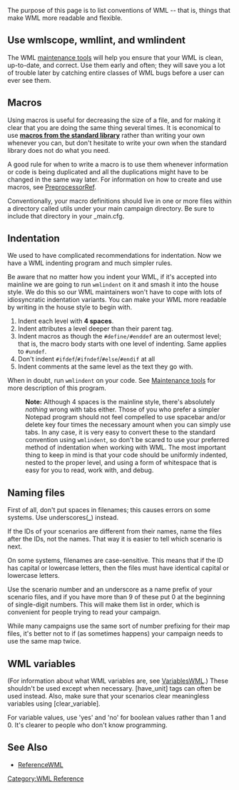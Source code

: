 The purpose of this page is to list conventions of WML --
that is, things that make WML more readable and flexible.

== Use wmlscope, wmllint, and wmlindent ==

The WML [[Maintenance_tools|maintenance tools]] will help you ensure that your WML is clean, up-to-date, and correct.  Use them early and often; they will save you a lot of trouble later by catching entire classes of WML bugs before a user can ever see them.

== Macros ==

Using macros is useful for decreasing the size of a file,
and for making it clear that you are doing the same thing several times.
It is economical to use '''[http://www.wesnoth.org/macro-reference.xhtml macros from the standard library]''' rather than writing your own whenever you can, but don't hesitate to write your own when the standard library does not do what you need.

A good rule for when to write a macro is to use them whenever information or code is being duplicated and all the duplications might have to be changed in the same way later. For information on how to create and use macros, see [[PreprocessorRef]].

Conventionally, your macro definitions should live in one or more files within a directory called utils under your main campaign directory.  Be sure to
include that directory in your _main.cfg.

== Indentation ==

We used to have complicated recommendations for indentation.  Now we have a WML indenting program and much simpler rules.

Be aware that no matter how you indent your WML, if it's accepted into mainline we are going to run <tt>wmlindent</tt> on it and smash it into the house style. We do this so our WML maintainers won't have to cope with lots of idiosyncratic indentation variants.  You can make your WML more readable by writing in the house style to begin with.

# Indent each level with '''4 spaces'''. 
# Indent attributes a level deeper than their parent tag.
# Indent macros as though the <tt>#define/#enddef</tt> are an outermost level; that is, the macro body starts with one level of indenting. Same applies to <tt>#undef</tt>.
# Don't indent <tt>#ifdef</tt>/<tt>#ifndef</tt>/<tt>#else</tt>/<tt>#endif</tt> at all
# Indent comments at the same level as the text they go with.

When in doubt, run <tt>wmlindent</tt> on your code.  See [[Maintenance tools]] for more description of this program.

:'''Note:''' Although 4 spaces is the mainline style, there's absolutely ''nothing'' wrong with tabs either. Those of you who prefer a simpler Notepad program should not feel compelled to use spacebar and/or delete key four times the necessary amount when you can simply use tabs. In any case, it is very easy to convert these to the standard convention using <tt>wmlindent</tt>, so don't be scared to use your preferred method of indentation when working with WML. The most important thing to keep in mind is that your code should be uniformly indented, nested to the proper level, and using a form of whitespace that is easy for you to read, work with, and debug.

== Naming files ==

First of all, don't put spaces in filenames;
this causes errors on some systems.
Use underscores('''_''') instead.

If the IDs of your scenarios are different from their names,
name the files after the IDs, not the names.
That way it is easier to tell which scenario is next.

On some systems, filenames are case-sensitive. This means that if the ID has capital or lowercase letters, then the files must have identical capital or lowercase letters. 

Use the scenario number and an underscore as a name prefix of your scenario files, and if you have more than 9 of these put 0 at the beginning of single-digit numbers. This will make them list in order, which is convenient for people trying to read your campaign.

While many campaigns use the same sort of number prefixing for their map files, it's better not to if (as sometimes happens) your campaign needs to use the same map twice.

== WML variables ==

(For information about what WML variables are, see [[VariablesWML]].)
These shouldn't be used except when necessary.
[have_unit] tags can often be used instead.
Also, make sure that your scenarios
clear meaningless variables using [clear_variable].

For variable values, use 'yes' and 'no' for boolean values
rather than 1 and 0.
It's clearer to people who don't know programming.

== See Also ==
* [[ReferenceWML]]

[[Category:WML Reference]]
